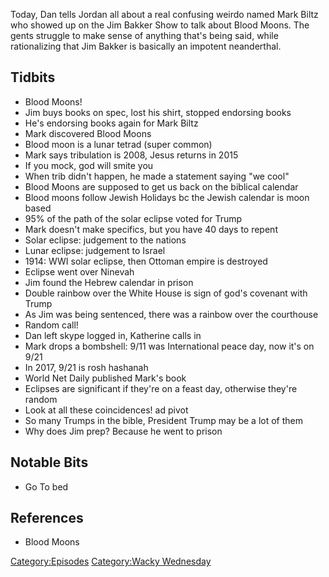 {{DEFAULTSORT:
    #_EPISODE_0191:Blood Moons and Our First Call-In
}}{{Episode
    | title           = Blood Moons and Our First Call-In
    | caption         = [https://knowledgefight.libsyn.com/knowledge-fight-blood-moons-and-our-first-call-in Listen to this episode on Libsyn]
    | episodeNumber   = 191
    | length          = 01:53:07
    | airDate         = August 10, 2018
    | episodeType     = [[:Category:Wacky Wednesday|Wacky Wednesday]]
    | appearance      = [[Jim Bakker]], [[Tammy Sue Bakker]], [[Mark Biltz]], [[Katherine]]
    | beverage        = Dale's Pale Ale
    | previousEpisode = [[190: August 6, 2018]]
    | nextEpisode     = [[192: August 10, 2018]]
}}

{{Stub}}

Today, Dan tells Jordan all about a real confusing weirdo named Mark Biltz who showed up on the Jim Bakker Show to talk about Blood Moons. The gents struggle to make sense of anything that's being said, while rationalizing that Jim Bakker is basically an impotent neanderthal.

==Tidbits==

*Blood Moons!
*Jim buys books on spec, lost his shirt, stopped endorsing books
*He's endorsing books again for Mark Biltz
*Mark discovered Blood Moons
*Blood moon is a lunar tetrad (super common)
*Mark says tribulation is 2008, Jesus returns in 2015
*If you mock, god will smite you
*When trib didn't happen, he made a statement saying "we cool"
*Blood Moons are supposed to get us back on the biblical calendar
*Blood moons follow Jewish Holidays bc the Jewish calendar is moon based
*95% of the path of the solar eclipse voted for Trump
*Mark doesn't make specifics, but you have 40 days to repent
*Solar eclipse: judgement to the nations
*Lunar eclipse: judgement to Israel
*1914: WWI solar eclipse, then Ottoman empire is destroyed
*Eclipse went over Ninevah
*Jim found the Hebrew calendar in prison
*Double rainbow over the White House is sign of god's covenant with Trump
*As Jim was being sentenced, there was a rainbow over the courthouse
*Random call!
*Dan left skype logged in, Katherine calls in
*Mark drops a bombshell: 9/11 was International peace day, now it's on 9/21
*In 2017, 9/21 is rosh hashanah
*World Net Daily published Mark's book
*Eclipses are significant if they're on a feast day, otherwise they're random
*Look at all these coincidences! ad pivot
*So many Trumps in the bible, President Trump may be a lot of them
*Why does Jim prep? Because he went to prison

==Notable Bits==

*Go To bed

==References==

*Blood Moons

[[Category:Episodes]]
[[Category:Wacky Wednesday]]
